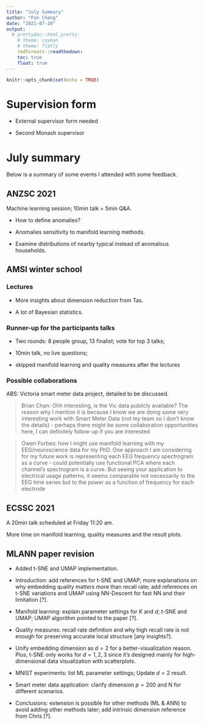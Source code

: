 ```yaml
---
title: "July Summary"
author: "Fan Cheng"
date: "2021-07-28"
output: 
  # prettydoc::html_pretty:
    # theme: cayman
    # theme: flatly
    rmdformats::readthedown:
    toc: true
    float: true
---
```


```r
knitr::opts_chunk$set(echo = TRUE)
```

# Supervision form

- External supervisor form needed

- Second Monash supervisor

# July summary

Below is a summary of some events I attended with some feedback.

## ANZSC 2021

Machine learning session; 10min talk + 5min Q&A.

- How to define anomalies?

- Anomalies sensitivity to manifold learning methods.  

- Examine distributions of nearby typical instead of anomalous households. 


## AMSI winter school

### Lectures

- More insights about dimension reduction from Tas. 

- A lot of Bayesian statistics. 

### Runner-up for the participants talks

- Two rounds: 8 people group, 13 finalist; vote for top 3 talks; 
- 10min talk, no live questions;

- skipped manifold learning and quality measures after the lectures

### Possible collaborations

ABS: Victoria smart meter data project, detailed to be discussed.

> Brian Chan: Ohh interesting, is the Vic data publicly available? The reason why I mention it is because I know we are doing some very interesting work with Smart Meter Data (not my team so I don't know the details) - perhaps there might be some collaboration opportunities here, I can definitely follow-up if you are interested

> Owen Forbes: how I might use manifold learning with my EEG/neuroscience data for my PhD. 
One approach I am considering for my future work is representing each EEG frequency spectrogram as a curve - could potentially use functional PCA where each channel’s spectrogram is a curve. But seeing your application to electrical usage patterns, it seems comparable not necessarily to the EEG time series but to the power as a function of frequency for each electrode

<!-- , kind of like this https://www.google.com/url?sa=i&url=https%3A%2F%2Fwww.researchgate.net%2Ffigure%2FPS[…]e=images&cd=vfe&ved=0CAsQjRxqFwoTCODswZzE7vECFQAAAAAdAAAAABAF -->


## ECSSC 2021

A 20min talk scheduled at Friday 11:20 am. 

More time on manifold learning, quality measures and the result plots. 


## MLANN paper revision

- Added t-SNE and UMAP implementation. 

- Introduction: add references for t-SNE and UMAP; more explanations on why embedding quality matters more than recall rate; add references on t-SNE variations and UMAP using NN-Descent for fast NN and their limitation [?].  

- Manifold learning: explain parameter settings for $K$ and $d$; t-SNE and UMAP; UMAP algorithm pointed to the paper [?]. 

- Quality measures: recall rate definition and why high recall rate is not enough for preserving accurate local structure [any insights?]. 

- Unify embedding dimension as $d=2$ for a better-visualization reason. Plus, t-SNE only works for $d=1,2,3$ since it's designed mainly for high-dimensional data visualization with scatterplots.

- MNIST experiments: list ML parameter settings; Update $d=2$ result. 

- Smart meter data application: clarify dimension $p=200$ and N for different scenarios. 

- Conclusions: extension is possible for other methods (ML & ANN) to avoid adding other methods later; add intrinsic dimension reference from Chris [?]. 


